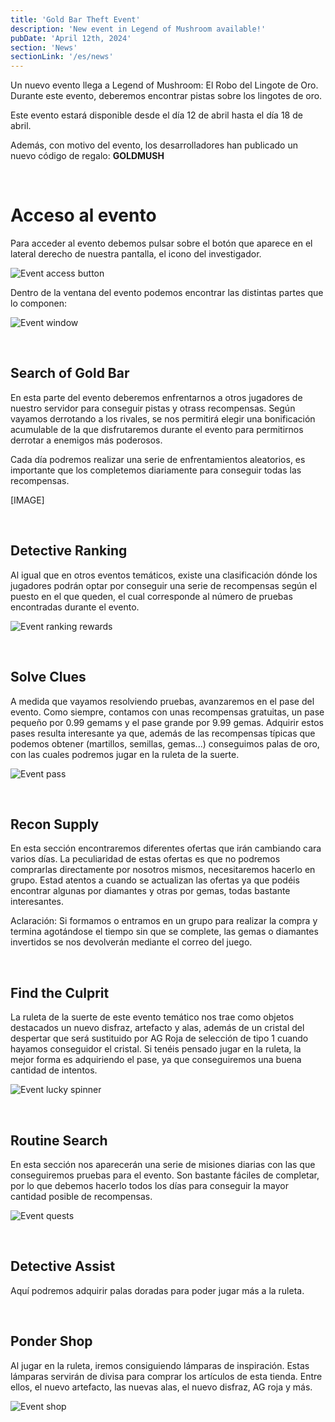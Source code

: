 ```yaml
---
title: 'Gold Bar Theft Event'
description: 'New event in Legend of Mushroom available!'
pubDate: 'April 12th, 2024'
section: 'News'
sectionLink: '/es/news'
---
```


Un nuevo evento llega a Legend of Mushroom: El Robo del Lingote de Oro. Durante este evento, deberemos encontrar pistas sobre los lingotes de oro.

Este evento estará disponible desde el día 12 de abril hasta el día 18 de abril.

Además, con motivo del evento, los desarrolladores han publicado un nuevo código de regalo: __GOLDMUSH__


<br/>


# Acceso al evento
Para acceder al evento debemos pulsar sobre el botón que aparece en el lateral derecho de nuestra pantalla, el icono del investigador.

![Event access button](/assets/img/news/gold-bar-theft-event/event_button.webp)

Dentro de la ventana del evento podemos encontrar las distintas partes que lo componen:

![Event window](/assets/img/news/gold-bar-theft-event/event_window.webp)


<br/>


## Search of Gold Bar
En esta parte del evento deberemos enfrentarnos a otros jugadores de nuestro servidor para conseguir pistas y otrass recompensas. Según vayamos derrotando a los rivales, 
se nos permitirá elegir una bonificación acumulable de la que disfrutaremos durante el evento para permitirnos derrotar a enemigos más poderosos.

Cada día podremos realizar una serie de enfrentamientos aleatorios, es importante que los completemos diariamente para conseguir todas las recompensas.

[IMAGE]


<br/>


## Detective Ranking
Al igual que en otros eventos temáticos, existe una clasificación dónde los jugadores podrán optar por conseguir una serie de recompensas según el puesto en el que queden,
el cual corresponde al número de pruebas encontradas durante el evento.

![Event ranking rewards](/assets/img/news/gold-bar-theft-event/event_ranking_reward.webp)


<br/>


## Solve Clues
A medida que vayamos resolviendo pruebas, avanzaremos en el pase del evento. Como siempre, contamos con unas recompensas gratuitas, un pase pequeño por 0.99 gemams y el pase grande por 9.99 gemas.
Adquirir estos pases resulta interesante ya que, además de las recompensas típicas que podemos obtener (martillos, semillas, gemas...) conseguimos palas de oro, con las cuales
podremos jugar en la ruleta de la suerte.

![Event pass](/assets/img/news/gold-bar-theft-event/event_pass.webp)


<br/>


## Recon Supply
En esta sección encontraremos diferentes ofertas que irán cambiando cara varios días. La peculiaridad de estas ofertas es que no podremos comprarlas directamente por nosotros
mismos, necesitaremos hacerlo en grupo. Estad atentos a cuando se actualizan las ofertas ya que podéis encontrar algunas por diamantes y otras por gemas, todas bastante interesantes.

Aclaración: Si formamos o entramos en un grupo para realizar la compra y termina agotándose el tiempo sin que se complete, las gemas o diamantes invertidos se nos devolverán
mediante el correo del juego.


<br/>


## Find the Culprit
La ruleta de la suerte de este evento temático nos trae como objetos destacados un nuevo disfraz, artefacto y alas, además de un cristal del despertar que será sustituido por 
AG Roja de selección de tipo 1 cuando hayamos conseguidor el cristal.
Si tenéis pensado jugar en la ruleta, la mejor forma es adquiriendo el pase, ya que conseguiremos una buena cantidad de intentos.

![Event lucky spinner](/assets/img/news/gold-bar-theft-event/event_spinner.webp)


<br/>


## Routine Search
En esta sección nos aparecerán una serie de misiones diarias con las que conseguiremos pruebas para el evento. Son bastante fáciles de completar, por lo que debemos hacerlo
todos los días para conseguir la mayor cantidad posible de recompensas.

![Event quests](/assets/img/news/gold-bar-theft-event/event_quests.webp)


<br/>


## Detective Assist
Aquí podremos adquirir palas doradas para poder jugar más a la ruleta.


<br/>


## Ponder Shop
Al jugar en la ruleta, iremos consiguiendo lámparas de inspiración. Estas lámparas servirán de divisa para comprar los artículos de esta tienda. Entre ellos, el nuevo artefacto, 
las nuevas alas, el nuevo disfraz, AG roja y más.

![Event shop](/assets/img/news/gold-bar-theft-event/event_shop.webp)